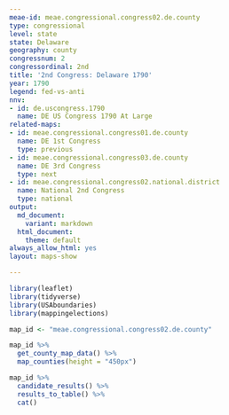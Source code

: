 ```yaml
---
meae-id: meae.congressional.congress02.de.county
type: congressional
level: state
state: Delaware
geography: county
congressnum: 2
congressordinal: 2nd
title: '2nd Congress: Delaware 1790'
year: 1790
legend: fed-vs-anti
nnv:
- id: de.uscongress.1790
  name: DE US Congress 1790 At Large
related-maps:
- id: meae.congressional.congress01.de.county
  name: DE 1st Congress
  type: previous
- id: meae.congressional.congress03.de.county
  name: DE 3rd Congress
  type: next
- id: meae.congressional.congress02.national.district
  name: National 2nd Congress
  type: national
output:
  md_document:
    variant: markdown
  html_document:
    theme: default
always_allow_html: yes
layout: maps-show

---
```


```r
library(leaflet)
library(tidyverse)
library(USAboundaries)
library(mappingelections)

map_id <- "meae.congressional.congress02.de.county"
```

<div class="map">

```r
map_id %>%
  get_county_map_data() %>%
  map_counties(height = "450px")
```

</div>

<div class="results-table">

```r
map_id %>%
  candidate_results() %>%
  results_to_table() %>%
  cat()
```

</div>
